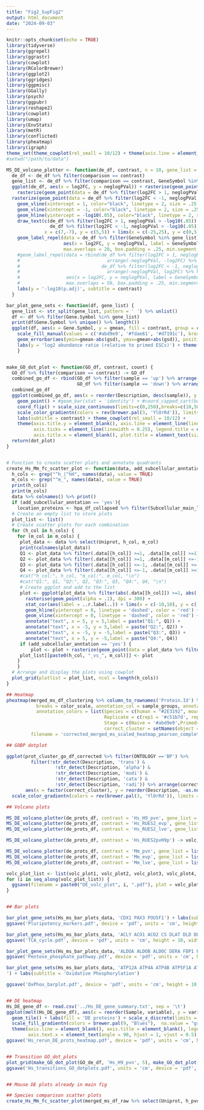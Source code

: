 ```yaml
---
title: "Fig2_SupFig2"
output: html_document
date: "2024-09-03"
---
```


```r
knitr::opts_chunk$set(echo = TRUE)
library(tidyverse)
library(ggrepel)
library(ggrastr)
library(cowplot)
library(RColorBrewer)
library(ggplot2)
library(ggridges)
library(ggpmisc)
library(GGally)
library(psych)
library(ggpubr)
library(reshape2)
library(cowplot)
library(umap)
library(EnvStats)
library(metR)
library(conflicted)
library(pheatmap)
library(igraph)
theme_set(theme_cowplot(rel_small = 10/12) + theme(axis.line = element_line(linewidth = .25), axis.ticks = element_line(linewidth = .25)))
#setwd("/path/to/data")

```

```r

MS_DE_volcano_plotter <- function(de_df, contrast, n = 10, gene_list = list()) {
  de_df <- de_df %>% filter(comparison == contrast)
  gene_list <- de_df %>% filter(comparison == contrast, GeneSymbol %in% gene_list) %>% pull(GeneSymbol)
  ggplot(de_df, aes(x = log2FC, y = neglogPVal)) + rasterise(geom_point(color = 'grey', shape = 16), dpi = 300) +
    rasterize(geom_point(data = de_df %>% filter(log2FC > 1, neglogPVal > -log10(.05)), aes(x = log2FC, y = neglogPVal), color = "#d7191c", shape = 16), dpi = 300) +
  rasterize(geom_point(data = de_df %>% filter(log2FC < -1, neglogPVal > -log10(.05)), aes(x = log2FC, y = neglogPVal), color = "#2c7bb6", shape = 16), dpi = 300) + 
    geom_vline(xintercept = 1, color="black", linetype = 2, size = .25) +
    geom_vline(xintercept = -1, color="black", linetype = 2, size = .25) +
    geom_hline(yintercept = -log10(.05), color="black", linetype = 2, size = .25) +
    draw_text(c(de_df %>% filter(log2FC > 1, neglogPVal > -log10(.05)) %>% nrow(),
                de_df %>% filter(log2FC < -1, neglogPVal > -log10(.05)) %>% nrow()), 
              x = c(7,-7), y = c(5,5)) + lims(x = c(-25,25), y = c(0,5)) +
    geom_label_repel(data = de_df %>% filter(GeneSymbol %in% gene_list), size = 3,
                     aes(x = log2FC, y = neglogPVal, label = GeneSymbol),
                     max.overlaps = 20, box.padding = .25, min.segment.length = .1) + 
    #geom_label_repel(data = rbind(de_df %>% filter(log2FC > 1, neglogPVal > -log10(0.05)) %>%
    #                                arrange(-neglogPVal, -log2FC) %>% head(n),
    #                              de_df %>% filter(log2FC < -1, neglogPVal > -log10(0.05)) %>%
    #                                arrange(-neglogPVal, log2FC) %>% head(n)), 
    #                 aes(x = log2FC, y = neglogPVal, label = GeneSymbol),
    #                 max.overlaps = 50, box.padding = .25, min.segment.length = .1) + 
    labs(y = '-log10(p.adj)', subtitle = contrast)
  }

bar_plot_gene_sets <- function(df, gene_list) {
  gene_list <- str_split(gene_list, pattern = ' ') %>% unlist()
  df <- df %>% filter(Gene.Symbol %in% gene_list)
  print(df$Gene.Symbol %>% unique() %>% length())
  ggplot(df, aes(x = Gene.Symbol, y = gmean, fill = contrast, group = contrast)) + geom_bar(position = 'dodge', stat = 'identity') +
    scale_fill_manual(values = c('#abd9e9', '#fdae61', '#d7191c'), breaks = c('Naive', 'Early', 'Late')) + geom_point(position = position_dodge(.9)) +
    geom_errorbar(aes(ymin=gmean-abs(gsd), ymax=gmean+abs(gsd)), position = position_dodge(.9), linetype=1, width = 0.1, linewidth = 0.4)+ ylim(-8,8) +
    labs(y = 'log2 abundance ratio (relative to primed ESCs)') + theme(legend.title = element_blank(), legend.position = 'top', axis.text.x = element_text(vjust = 0.5, hjust = 1, angle = 90), axis.title.x = element_blank()) 
    }


make_GO_dot_plot <- function(GO_df, contrast, count) {
  GO_df %>% filter(comparison == contrast) -> GO_df
  combined_go_df <- rbind(GO_df %>% filter(sample == 'up') %>% arrange(p.adjust) %>% head(count),
                          GO_df %>% filter(sample == 'down') %>% arrange(p.adjust) %>% head(count))
  combined_go_df
  ggplot(combined_go_df, aes(x = reorder(Description, desc(sample)), y = sample, color = p.adjust, size = Count)) +
    geom_point() + #geom_bar(stat = 'identity') + #coord_capped_cart(bottom = 'both', right = 'both') +
    coord_flip() + scale_size_continuous(limits=c(0,250),breaks=c(10,50,100,200), range = c(1,5)) +
    scale_color_gradientn(colors = rev(brewer.pal(3, 'YlOrRd')), limits = c(0.001, 0.05), oob = scales::squish) +
    labs(subtitle = contrast) + theme_cowplot(rel_small = 10/12) + 
    theme(axis.title.y = element_blank(), axis.line = element_line(linewidth = 0.25), axis.text.x = element_text(angle = 90, hjust = .5),
          axis.ticks = element_line(linewidth = 0.25), legend.title = element_text(size = 12), legend.text = element_text(size = 10),
          axis.title.x = element_blank(), plot.title = element_text(size = 12, face = 'plain')) -> dot_plot
  return(dot_plot)
}


# Function to create scatter plots and annotate quadrants
create_Hs_Mm_fc_scatter_plot <- function(data, add_subcellular_anntation, location) {
  h_cols <- grep("^h_|^hH", names(data), value = TRUE)
  m_cols <- grep("^m_", names(data), value = TRUE)
  print(h_cols)
  print(m_cols)
  data %>% colnames() %>% print()
  if (add_subcellular_anntation == 'yes'){
    location_proteins <- hpa_df_collapsed %>% filter(Subcellular_main_location == location) %>% pull(Members_clean) %>% unlist() %>% str_split(pattern = ' ') %>% unlist()}
  # Create an empty list to store plots
  plot_list <- list()
  # Create scatter plots for each combination
  for (h_col in h_cols) {
    for (m_col in m_cols) {
     plot_data <- data %>% select(Uniprot, h_col, m_col)
     print(colnames(plot_data))
     Q1 <- plot_data %>% filter(.data[[h_col]] >=1, .data[[m_col]] >=1) %>% nrow()
     Q2 <- plot_data %>% filter(.data[[h_col]] >=1, .data[[m_col]] <=-1) %>% nrow()
     Q3 <- plot_data %>% filter(.data[[h_col]] <=-1, .data[[m_col]] <=-1) %>% nrow()
     Q4 <- plot_data %>% filter(.data[[h_col]] <=-1, .data[[m_col]] >=1) %>% nrow()
     #cat("h_col:", h_col, "m_col:", m_col, "\n")
     #cat("Q1:", Q1, "Q2:", Q2, "Q3:", Q3, "Q4:", Q4, "\n")
     # Create ggplot and add to the list
     plot <- ggplot(plot_data %>% filter(abs(.data[[h_col]]) >=1, abs(.data[[m_col]]) >=1) , aes_string(x = m_col, y = h_col)) +
       rasterise(geom_point(alpha = .1), dpi = 300) + 
       stat_cor(aes(label = ..r.label..)) + lims(x = c(-10,10), y = c(-7,7)) +
       geom_hline(yintercept = 0, linetype = 'dashed', color = 'red') +
       geom_vline(xintercept = 0, linetype = 'dashed', color = 'red') +
       annotate("text", x = 5, y = 5,label = paste("Q1:", Q1)) +
       annotate("text", x = -5, y = 5,label = paste("Q2:", Q2)) +
       annotate("text", x = -5, y = -5,label = paste("Q3:", Q3)) +
       annotate("text", x = 5, y = -5,label = paste("Q4:", Q4))
     if (add_subcellular_anntation == 'yes') {
         plot <- plot + rasterize(geom_point(data = plot_data %>% filter(abs(.data[[h_col]]) >=1, abs(.data[[m_col]]) >=1) %>% filter(Uniprot %in% location_proteins), alpha = .5, color = 'yellow'), dpi = 300)}
     plot_list[[paste0(h_col, "_vs_", m_col)]] <- plot
    }
    }
  # Arrange and display the plots using cowplot
  plot_grid(plotlist = plot_list, ncol = length(h_cols))
}

```

```r
## Heatmap
pheatmap(merged_ms_df_clustering %>% column_to_rownames('Protein.Id') %>% select(-cluster) %>% select(contains('hNaiveH9'), contains('hPrimedH9'), contains('hPrimedRUES2'), contains('hEarly'), contains('hLate'), starts_with('m')), cluster_rows = hc_prots, cluster_cols = F, show_rownames = F, show_colnames = F, color = colorRampPalette(c('#ffffcc', '#41b6c4', '#253494'))(length(color_scale)), 
           breaks = color_scale, annotation_col = sample_groups, annotation_row = annotation_clusters , cutree_rows = 10,
           annotation_colors = list(Species = c(human = "#2E3192", mouse = "#00AEEF"),
                                    Replicate = c(rep1 = '#c51b7d', rep2 = '#e9a3c9', rep3 = '#fde0ef'),
                                    Stage = c(Naive = '#abd9e9',Primed= '#2c7bb6', Early='#fdae61', Late='#d7191c'),
                                    correct_cluster = setNames(object = brewer.pal(10,"Spectral"), nm = annotation_clusters$correct_cluster %>% unique())), legend = FALSE, angle_col = 90,
         filename = 'corrected_merged_ms_scaled_heatmap_pearson_complete.png', width=4, height=8)

## GOBP dotplot

ggplot(prot_cluster_go_df_corrected %>% filter(ONTOLOGY =='BP') %>% 
         filter(!str_detect(Description, 'trans') & 
                  !str_detect(Description, 'alpha') & 
                  !str_detect(Description, 'modi') &
                  !str_detect(Description, 'cata') &
                  !str_detect(Description, 'radi')) %>% arrange(correct_cluster, p.adjust, ONTOLOGY) %>% group_by(correct_cluster, ONTOLOGY) %>% top_n(-5, p.adjust), 
       aes(x = factor(correct_cluster), y = reorder(Description, -as.numeric(correct_cluster)), size = Count, color = p.adjust)) + geom_point() + labs(x = 'Cluster number', y = '') +
  scale_color_gradientn(colors = rev(brewer.pal(3, 'YlOrRd')), limits = c(0.001, 0.05), oob = scales::squish) + scale_size_continuous(limits=c(0,1000), breaks=c(10,50,100,200), range = c(1,5))

## Volcano plots

MS_DE_volcano_plotter(de_prots_df, contrast = 'Hs_H9_pvn', gene_list = c('SOX2', 'NANOG', 'SUSD2', 'UTF1')) -> volc_plot1
MS_DE_volcano_plotter(de_prots_df, contrast = 'Hs_RUES2_evp', gene_list = c('SOX2', 'TBXT', 'CDX2', 'UTF1')) -> volc_plot2
MS_DE_volcano_plotter(de_prots_df, contrast = 'Hs_RUES2_lve', gene_list = c('PAX3', 'TBX6', 'TBXT', 'NCAM1', 'EBF3', 'WNT8A', 'MEIS1')) -> volc_plot3

MS_DE_volcano_plotter(de_prots_df, contrast = 'Hs_RUES2pvH9p') -> volc_plot4

MS_DE_volcano_plotter(de_prots_df, contrast = 'Mm_pvn', gene_list = list('Sox2', 'Klf4', 'Tbx3', 'Nanog', 'Fgf2', 'Dnmt3a', 'Dnmt3b', 'Wnt3', 'Sox3')) -> volc_plot5
MS_DE_volcano_plotter(de_prots_df, contrast = 'Mm_evp', gene_list = list('Sox3', 'Fgf2', 'Tfap2c', 'Bmp7', 'Ecm1')) -> volc_plot6
MS_DE_volcano_plotter(de_prots_df, contrast = 'Mm_lve', gene_list = list('Bmp5', 'Sox17', 'Hoxb4', 'Gpa33', 'Dppa4')) -> volc_plot7

volc_plot_list <- list(volc_plot1, volc_plot2, volc_plot3, volc_plot4, volc_plot5, volc_plot6, volc_plot7)
for (i in seq_along(volc_plot_list)) {
  ggsave(filename = paste0("DE_volc_plot", i, ".pdf"), plot = volc_plot_list[[i]], width = 10, height = 10, device = 'pdf', units = 'cm')
}


## Bar plots

bar_plot_gene_sets(Hs_ms_bar_plots_data, 'CDX1 PAX3 POU5F1') + labs(subtitle = 'Pluripotency markers') + ylim(-15,30)
ggsave('Pluripotency_markers.pdf', device = 'pdf', units = 'cm', height = 10, width = 3.5)

bar_plot_gene_sets(Hs_ms_bar_plots_data, 'ACLY ACO1 ACO2 CS DLAT DLD DLST FH IDH1 IDH2 IDH3A IDH3B IDH3G MDH1 MDH2 OGDH OGDHL PC PCK1 PCK2 PDHA1 PDHA2 PDHB SDHA SDHB SDHC SDHD SUCLA2 SUCLG1 SUCLG2 SUCLG2P2') + labs(subtitle = 'TCA cycle')
ggsave('TCA_cycle.pdf', device = 'pdf', units = 'cm', height = 10, width = 13.636)

bar_plot_gene_sets(Hs_ms_bar_plots_data, 'ALDOA ALDOB ALDOC DERA FBP1 FBP2 G6PD GPI H6PD PFKL PFKM PFKP PGD PGLS PGM1 PGM2 PRPS1 PRPS1L1 PRPS2 RBKS RPE RPEL1 RPIA TALDO1 TKT TKTL1 TKTL2') + labs(subtitle = 'Pentose phosphate pathway')
ggsave('Pentose_phosphate_pathway.pdf', device = 'pdf', units = 'cm', height = 10, width = 9.253)

bar_plot_gene_sets(Hs_ms_bar_plots_data, 'ATP12A ATP4A ATP4B ATP5F1A ATP5F1B ATP5F1C ATP5F1D ATP5F1E ATP5MC1 ATP5MC1P5 ATP5MC2 ATP5MC3 ATP5ME ATP5MF ATP5MG ATP5PB ATP5PD ATP5PF ATP5PO ATP6AP1 ATP6V0A1 ATP6V0A2 ATP6V0A4 ATP6V0B ATP6V0C ATP6V0D1 ATP6V0D2 ATP6V0E1 ATP6V0E2 ATP6V1A ATP6V1B1 ATP6V1B2 ATP6V1C1 ATP6V1C2 ATP6V1D ATP6V1E1 ATP6V1E2 ATP6V1F ATP6V1G1 ATP6V1G2 ATP6V1G3 ATP6V1H COX10 COX11 COX15 COX17 COX4I1 COX4I2 COX5A COX5B COX6A1 COX6A2 COX6B1 COX6B2 COX6C COX6CP3 COX7A1 COX7A2 COX7A2L COX7B COX7B2 COX7C COX8A COX8C CYC1 LHPP MT-ATP6 MT-ATP8 MT-CO1 MT-CO2 MT-CO3 MT-CYB MT-ND1 MT-ND2 MT-ND3 MT-ND4 MT-ND4L MT-ND5 MT-ND6 NDUFA1 NDUFA10 NDUFA11 NDUFA2 NDUFA3 NDUFA4 NDUFA4L2 NDUFA5 NDUFA6 NDUFA7 NDUFA8 NDUFA9 NDUFAB1 NDUFB1 NDUFB10 NDUFB2 NDUFB3 NDUFB4 NDUFB5 NDUFB6 NDUFB7 NDUFB8 NDUFB9 NDUFC1 NDUFC2 NDUFS1 NDUFS2 NDUFS3 NDUFS4 NDUFS5 NDUFS6 NDUFS7 NDUFS8 NDUFV1 NDUFV2 NDUFV3 PPA1 PPA2 SDHA SDHB SDHC SDHD TCIRG1 UQCR10 UQCR10P1 UQCR11 UQCRB UQCRC1 UQCRC2 UQCRFS1 UQCRH UQCRHL UQCRQ
') + labs(subtitle = 'Oxidative Phosphorylation')

ggsave('OxPhox_barplot.pdf', device = 'pdf', units = 'cm', height = 10, width = 40)



```


```r

## DE heatmap
Hs_DE_gene_df <- read.csv('../Hs_DE_gene_summary.txt', sep = '\t')
ggplot(melt(Hs_DE_gene_df), aes(x = reorder(Sample, variable), y = variable, fill = (value))) + 
  geom_tile() + labs(fill = 'DE proteins') + scale_x_discrete(limits = c('hNaiveH9', 'hPrimedH9', 'hPrimedRUES2','hEarly', 'hLate')) +
  scale_fill_gradientn(colors = brewer.pal(9, "Blues"),  na.value = "grey10", limits = c(1, 7000)) + theme_cowplot(rel_small = 10/12) +
  theme(axis.line = element_blank(), axis.title = element_blank(), legend.title = element_text(size = 12), legend.text = element_text(size = 8), legend.position = 'top', 
        axis.text.x = element_text(angle = 90, hjust = 1, vjust = 0.5), axis.ticks = element_line(linewidth = 0.25))
ggsave('Hs_rerun_DE_prots_heatmap.pdf', device = 'pdf', units = 'cm', height = 10, width = 10)


## Transition GO_dot_plots
plot_grid(make_GO_dot_plot(GO_de_df, 'Hs_H9_pvn', 5), make_GO_dot_plot(GO_de_df, 'Hs_RUES2_evp', 5), make_GO_dot_plot(GO_de_df, 'Hs_RUES2_lve', 5), align = 'hv', ncol = 1)
ggsave('Hs_transitions_GO_dotplots.pdf', units = 'cm', device = 'pdf', height = 30, width = 13)


## Mouse DE plots already in main fig

## Species comparison scatter plots
create_Hs_Mm_fc_scatter_plot(merged_ms_df_raw %>% select(Uniprot, h_pvn, m_pvn,h_evp, m_evp, h_lve, m_lve), add_subcellular_anntation = 'yes', location = 'Mitochondria')


```

